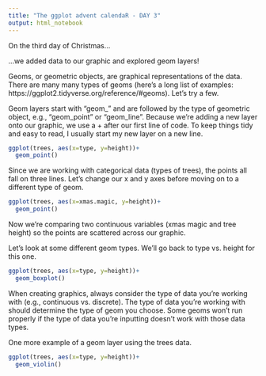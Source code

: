 ```yaml
---
title: "The ggplot advent calendaR - DAY 3"
output: html_notebook
---
```


On the third day of Christmas...

...we added data to our graphic and explored geom layers!

Geoms, or geometric objects, are graphical representations of the data. There are many many types of geoms (here's a long list of examples: https://ggplot2.tidyverse.org/reference/#geoms). Let's try a few.

Geom layers start with "geom_" and are followed by the type of geometric object, e.g., "geom_point" or "geom_line". Because we're adding a new layer onto our graphic, we use a + after our first line of code. To keep things tidy and easy to read, I usually start my new layer on a new line.

```r
ggplot(trees, aes(x=type, y=height))+
  geom_point()
```

Since we are working with categorical data (types of trees), the points all fall on three lines. Let's change our x and y axes before moving on to a different type of geom.

```r
ggplot(trees, aes(x=xmas.magic, y=height))+
  geom_point()
```

Now we're comparing two continuous variables (xmas magic and tree height) so the points are scattered across our graphic.

Let's look at some different geom types. We'll go back to type vs. height for this one.

```r
ggplot(trees, aes(x=type, y=height))+
  geom_boxplot()
```

When creating graphics, always consider the type of data you're working with (e.g., continuous vs. discrete). The type of data you're working with should determine the type of geom you choose. Some geoms won't run properly if the type of data you're inputting doesn't work with those data types.

One more example of a geom layer using the trees data.

```r
ggplot(trees, aes(x=type, y=height))+
  geom_violin()
```
